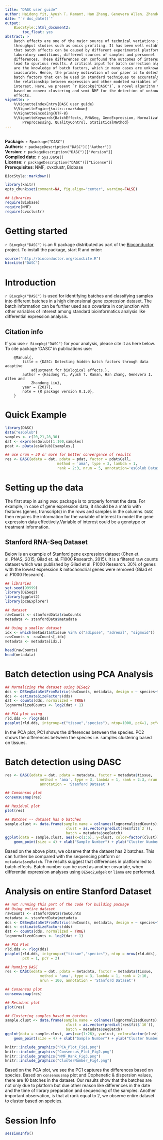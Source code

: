 ```yaml
---
title: "DASC user guide"
author: Haidong Yi†, Ayush T. Raman†, Han Zhang, Genevera Allen, Zhandong Liu
date: "`r doc_date()`"
output:
    BiocStyle::html_document2:
        toc_float: yes
abstract: >
    Batch effects are one of the major source of technical variations in high 
    throughput studies such as omics profiling. It has been well established 
    that batch effects can be caused by different experimental platforms, 
    laboratory conditions, different sources of samples and personnel 
    differences. These differences can confound the outcomes of interest and 
    lead to spurious results. A critical input for batch correction algorithms 
    are the knowledge of batch factors, which in many cases are unknown or 
    inaccurate. Hence, the primary motivation of our paper is to detect hidden 
    batch factors that can be used in standard techniques to accurately capture 
    the relationship between expression and other modeled variables of 
    interest. Here, we present `r Biocpkg("DASC")`, a novel algorithm that is
    based on convex clustering and semi-NMF for the detection of unknown batch 
    effects.
vignette: >
    %\VignetteIndexEntry{DASC user guide}
    %\VignetteEngine{knitr::rmarkdown}
    %\VignetteEncoding{UTF-8}
    %\VignetteKeywords{BatchEffects, RNASeq, GeneExpression, Normalization, 
        Preprocessing, QualityControl, StatisticalMethod}
---
```

<br>
**Package**: `r Rpackage("DASC")`<br />
**Authors**: `r packageDescription("DASC")[["Author"]]` <br />
**Version**: `r packageDescription("DASC")[["Version"]]`<br />
**Compiled date**: `r Sys.Date()`<br />
**License**: `r packageDescription("DASC")[["License"]]`<br />
**Prerequisites**: NMF, cvxclustr, Biobase <br />

```r
BiocStyle::markdown()
```

```r
library(knitr)
opts_chunk$set(comment=NA, fig.align="center", warning=FALSE)

## Libraries
require(Biobase)
require(NMF)
require(cvxclustr)
```

# Getting started

`r Biocpkg("DASC")` is an R package distributed as part of the 
[Bioconductor](http://bioconductor.org) project. To install the package, start 
R and enter:

```r
source("http://bioconductor.org/biocLite.R")
biocLite("DASC")
```

# Introduction

`r Biocpkg("DASC")` is used for identifying batches and classifying samples 
into different batches in a high dimensional gene expression dataset. The batch 
information can be further used as a covariate in conjunction with other 
variables of interest among standard bioinformatics analysis like differential 
expression analysis.

## Citation info

If you use `r Biocpkg("DASC")` for your analysis, please cite it as here below. 
To cite package ‘DASC’ in publications use:

```
    @Manual{, 
        title = {DASC: Detecting hidden batch factors through data adaptive 
            adjustment for biological effects.},
        author = {Haidong Yi, Ayush T. Raman, Han Zhang, Genevera I. Allen and 
            Zhandong Liu},
        year = {2017},
        note = {R package version 0.1.0},
    }
```

# Quick Example

```r
library(DASC)
data("esGolub")
samples <- c(20,21,28,30)
dat <- exprs(esGolub)[1:100,samples]
pdat <- pData(esGolub)[samples,]

## use nrun = 50 or more for better convergence of results
res <- DASC(edata = dat, pdata = pdat, factor = pdat$Cell, 
                        method = 'ama', type = 3, lambda = 1, 
                        rank = 2:3, nrun = 5, annotation='esGolub Dataset')
```

# Setting up the data

The first step in using `DASC` package is to properly format the data. For 
example, in case of gene expression data, it should be a matrix with features 
(genes, transcripts) in the rows and samples in the columns. `DASC` then 
requires the information for the variable of interest to model the gene 
expression data effectively.Variable of interest could be a genotype or 
treatment information.

## Stanford RNA-Seq Dataset

Below is an example of Stanford gene expression dataset (Chen et. al. PNAS, 
2015; Gilad et. al. F1000 Research, 2015). It is a filtered raw counts dataset 
which was published by Gilad et al. F1000 Research. 30% of genes with the 
lowest expression & mitochondrial genes were removed (Gilad et al.F1000 
Research).

```r
## libraries
set.seed(99999)
library(DESeq2)
library(ggplot2)
library(pcaExplorer)

## dataset
rawCounts <- stanfordData$rawCounts
metadata <- stanfordData$metadata
```

```r
## Using a smaller dataset
idx <- which(metadata$tissue %in% c("adipose", "adrenal", "sigmoid"))
rawCounts <- rawCounts[,idx]
metadata <- metadata[idx,]
```

```r
head(rawCounts)
head(metadata)
```

# Batch detection using PCA Analysis

```r
## Normalizing the dataset using DESeq2
dds <- DESeqDataSetFromMatrix(rawCounts, metadata, design = ~ species+tissue)
dds <- estimateSizeFactors(dds)
dat <- counts(dds, normalized = TRUE)
lognormalizedCounts <- log2(dat + 1)
```

```r
## PCA plot using 
rld.dds <- rlog(dds)
pcaplot(rld.dds, intgroup=c("tissue","species"), ntop=1000, pcX=1, pcY=2)
```

In the PCA plot, PC1 shows the differences between the species. PC2 shows the 
differences between the species i.e. samples clustering based on tissues.

# Batch detection using DASC

```r
res <- DASC(edata = dat, pdata = metadata, factor = metadata$tissue,
                method = 'ama', type = 3, lambda = 1, rank = 2:3, nrun = 10,
                annotation = 'Stanford Dataset')
```

```r
## Consensus plot
consensusmap(res)
```

```r
## Residual plot
plot(res)
```

```r
## Batches -- dataset has 6 batches
sample.clust <- data.frame(sample.name = colnames(lognormalizedCounts), 
                            clust = as.vector(predict(res$fit$`2`)), 
                            batch = metadata$seqBatch)
ggplot(data = sample.clust, aes(x=c(1:6), y=clust, color=factor(clust))) + 
    geom_point(size = 4) + xlab("Sample Number") + ylab("Cluster Number")
```

Based on the above plots, we observe that the dataset has 2 batches. This can 
further be compared with the sequencing platform or `metadata$seqBatch`. The 
results suggest that differences in platform led to batch effects. Batch number 
can be used as another covariate, when differential expression analyses using 
`DESeq2`,`edgeR` or `limma` are performed.

# Analysis on entire Stanford Dataset

```r

## not running this part of the code for building package
## Using entire dataset
rawCounts <- stanfordData$rawCounts
metadata <- stanfordData$metadata
dds <- DESeqDataSetFromMatrix(rawCounts, metadata, design = ~ species+tissue)
dds <- estimateSizeFactors(dds)
dat <- counts(dds, normalized = TRUE)
lognormalizedCounts <- log2(dat + 1)

## PCA Plot
rld.dds <- rlog(dds)
pcaplot(rld.dds, intgroup=c("tissue","species"), ntop = nrow(rld.dds), 
        pcX = 1, pcY = 2)

## Running DASC
res <- DASC(edata = dat, pdata = metadata, factor = metadata$tissue,
                method = 'ama', type = 3, lambda = 1, rank = 2:10,
                nrun = 100, annotation = 'Stanford Dataset')

## Consensus plot
consensusmap(res)

## Residual plot
plot(res)

## Clustering samples based on batches
sample.clust <- data.frame(sample.name = colnames(lognormalizedCounts), 
                            clust = as.vector(predict(res$fit$`10`)), 
                            batch = metadata$seqBatch)
ggplot(data = sample.clust, aes(x=c(1:26), y=clust, color=factor(clust))) + 
    geom_point(size = 4) + xlab("Sample Number") + ylab("Cluster Number")
```

```r
knitr::include_graphics("PCA_Plot_Fig1.png")
knitr::include_graphics("Consensus_Plot_Fig2.png")
knitr::include_graphics("NMF_Rank_Fig3.png")
knitr::include_graphics("ClusterNumber_Fig4.png")
```

Based on the PCA plot, we see the PC1 captures the differences based on 
species. Based on `consensusmap` plot and Cophenetic & dispersion values, there 
are 10 batches in the dataset. Our results show that the batches are not only
due to platform but due other reason like differences in the date and the time 
of library preparation and sequencing of the samples. Another important
observation, is that at rank equal to 2, we observe entire dataset to cluster 
based on speicies.

# Session Info

```r
sessionInfo()
```


